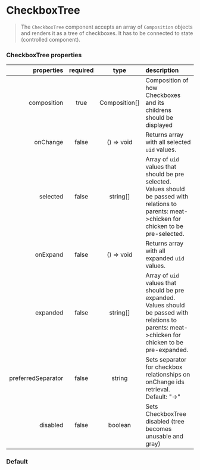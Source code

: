 
<Meta of={CheckboxTreeStories} />

# CheckboxTree

> The `CheckboxTree` component accepts an array of `Composition` objects and renders it as a tree of checkboxes. It has to be connected to state (controlled component).

### CheckboxTree properties

|         properties | required |     type      | description                                                                                                                                         |
| -----------------: | :------: | :-----------: | :-------------------------------------------------------------------------------------------------------------------------------------------------- |
|        composition |   true   | Composition\[] | Composition of how Checkboxes and its childrens should be displayed                                                                                 |
|           onChange |  false   |  () => void   | Returns array with all selected `uid` values.                                                                                                       |
|           selected |  false   |   string\[]    | Array of `uid` values that should be pre selected. Values should be passed with relations to parents: meat->chicken for chicken to be pre-selected. |
|           onExpand |  false   |  () => void   | Returns array with all expanded `uid` values.                                                                                                       |
|           expanded |  false   |   string\[]    | Array of `uid` values that should be pre expanded. Values should be passed with relations to parents: meat->chicken for chicken to be pre-expanded. |
| preferredSeparator |  false   |    string     | Sets separator for checkbox relationships on onChange ids retrieval. Default: "->"                                                                  |
|           disabled |  false   |    boolean    | Sets CheckboxTree disabled (tree becomes unusable and gray)                                                                                         |

### Default

<Canvas>
  <Story of={CheckboxTreeStories.Simple} />
</Canvas>
